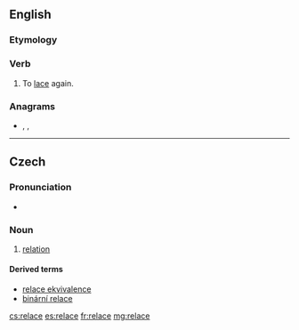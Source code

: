 ==English==

===Etymology===
{{prefix|re|lace|lang=en}}

===Verb===
{{en-verb|relac}}

# {{lb|en|transitive}} To [[lace]] again.

===Anagrams===
* {{l|en|cereal}}, {{l|en|claree}}, {{l|en|cleare}}

----

==Czech==

===Pronunciation===
* {{audio|Cs-relace.ogg|Audio|lang=cs}}

===Noun===
{{cs-noun|g=f}}

# {{lb|cs|set theory}} [[relation]]

====Derived terms====
* [[relace ekvivalence]] {{g|f}}
* [[binární relace]] {{g|f}}

[[cs:relace]]
[[es:relace]]
[[fr:relace]]
[[mg:relace]]